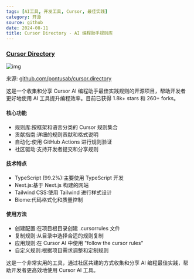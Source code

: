 ```yaml
---
tags: [AI工具, 开发工具, Cursor, 最佳实践]
category: 开源
source: github
date: 2024-08-11
title: Cursor Directory - AI 编程助手规则库
---
```


### [Cursor Directory](https://github.com/pontusab/cursor.directory)

![img](https://img.mengpeng.tech/i/2024/12/10/675793fdd391c.webp)

来源: [github.com/pontusab/cursor.directory](https://github.com/pontusab/cursor.directory)

这是一个收集和分享 Cursor AI 编程助手最佳实践规则的开源项目，帮助开发者更好地使用 AI 工具提升编程效率。目前已获得 1.8k+ stars 和 260+ forks。

#### 核心功能
- 规则库:按框架和语言分类的 Cursor 规则集合
- 贡献指南:详细的规则贡献和格式说明
- 自动化:使用 GitHub Actions 进行规则验证
- 社区驱动:支持开发者提交和分享规则

#### 技术特点
- TypeScript (99.2%):主要使用 TypeScript 开发
- Next.js:基于 Next.js 构建的网站
- Tailwind CSS:使用 Tailwind 进行样式设计
- Biome:代码格式化和质量控制

#### 使用方法
- 创建配置:在项目根目录创建 .cursorrules 文件
- 复制规则:从目录中选择合适的规则复制
- 应用规则:在 Cursor AI 中使用 "follow the cursor rules"
- 自定义规则:根据项目需求调整和定制规则

这是一个非常实用的工具，通过社区共建的方式收集和分享 AI 编程最佳实践，帮助开发者更高效地使用 Cursor AI 工具。 
